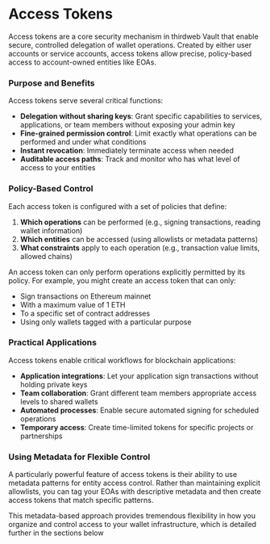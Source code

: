 
# Access Tokens
Access tokens are a core security mechanism in thirdweb Vault that enable secure, controlled delegation of wallet operations. Created by either user accounts or service accounts, access tokens allow precise, policy-based access to account-owned entities like EOAs.

### Purpose and Benefits

Access tokens serve several critical functions:

- **Delegation without sharing keys**: Grant specific capabilities to services, applications, or team members without exposing your admin key
- **Fine-grained permission control**: Limit exactly what operations can be performed and under what conditions
- **Instant revocation**: Immediately terminate access when needed
- **Auditable access paths**: Track and monitor who has what level of access to your entities

### Policy-Based Control

Each access token is configured with a set of policies that define:

1. **Which operations** can be performed (e.g., signing transactions, reading wallet information)
2. **Which entities** can be accessed (using allowlists or metadata patterns)
3. **What constraints** apply to each operation (e.g., transaction value limits, allowed chains)

An access token can only perform operations explicitly permitted by its policy. For example, you might create an access token that can only:

- Sign transactions on Ethereum mainnet
- With a maximum value of 1 ETH
- To a specific set of contract addresses
- Using only wallets tagged with a particular purpose

### Practical Applications

Access tokens enable critical workflows for blockchain applications:

- **Application integrations**: Let your application sign transactions without holding private keys
- **Team collaboration**: Grant different team members appropriate access levels to shared wallets
- **Automated processes**: Enable secure automated signing for scheduled operations
- **Temporary access**: Create time-limited tokens for specific projects or partnerships

### Using Metadata for Flexible Control

A particularly powerful feature of access tokens is their ability to use metadata patterns for entity access control. Rather than maintaining explicit allowlists, you can tag your EOAs with descriptive metadata and then create access tokens that match specific patterns.

This metadata-based approach provides tremendous flexibility in how you organize and control access to your wallet infrastructure, which is detailed further in the sections below